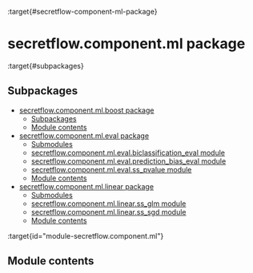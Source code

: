 :target{#secretflow-component-ml-package}

# secretflow\.component.ml package

:target{#subpackages}

## Subpackages

<TableOfContents>


  - [secretflow.component.ml.boost package](secretflow.component.ml.component.ml.boost.mdx)
    - [Subpackages](secretflow.component.ml.component.ml.boost.mdx#subpackages)
    - [Module contents](secretflow.component.ml.component.ml.boost.mdx#module-secretflow.component.ml.boost)
  - [secretflow.component.ml.eval package](secretflow.component.ml.component.ml.eval.mdx)
    - [Submodules](secretflow.component.ml.component.ml.eval.mdx#submodules)
    - [secretflow.component.ml.eval.biclassification\_eval module](secretflow.component.ml.component.ml.eval.mdx#secretflow-component-ml-eval-biclassification-eval-module)
    - [secretflow.component.ml.eval.prediction\_bias\_eval module](secretflow.component.ml.component.ml.eval.mdx#secretflow-component-ml-eval-prediction-bias-eval-module)
    - [secretflow.component.ml.eval.ss\_pvalue module](secretflow.component.ml.component.ml.eval.mdx#secretflow-component-ml-eval-ss-pvalue-module)
    - [Module contents](secretflow.component.ml.component.ml.eval.mdx#module-secretflow.component.ml.eval)
  - [secretflow.component.ml.linear package](secretflow.component.ml.component.ml.linear.mdx)
    - [Submodules](secretflow.component.ml.component.ml.linear.mdx#submodules)
    - [secretflow.component.ml.linear.ss\_glm module](secretflow.component.ml.component.ml.linear.mdx#secretflow-component-ml-linear-ss-glm-module)
    - [secretflow.component.ml.linear.ss\_sgd module](secretflow.component.ml.component.ml.linear.mdx#secretflow-component-ml-linear-ss-sgd-module)
    - [Module contents](secretflow.component.ml.component.ml.linear.mdx#module-secretflow.component.ml.linear)
</TableOfContents>

:target{id="module-secretflow.component.ml"}

## Module contents
